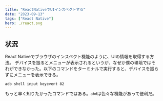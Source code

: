 ```yaml
---
title: "ReactNativeでUIインスペクトする"
date: "2023-09-13"
tags: ["React Native"]
hero: ./react.svg
---
```


## 状況
React Nativeでブラウザのインスペクト機能のように、UIの情報を取得する方法。
デバイスを振るとメニューが表示されるというが、なぜか僕の環境ではそれができなかった。以下のコマンドをターミナルで実行すると、デバイスを振らずにメニューを表示できる。

```shell
adb shell input keyevent 82
```

もっと早く知りたかったコマンドではある。`abd`は色々な機能があって便利だ。